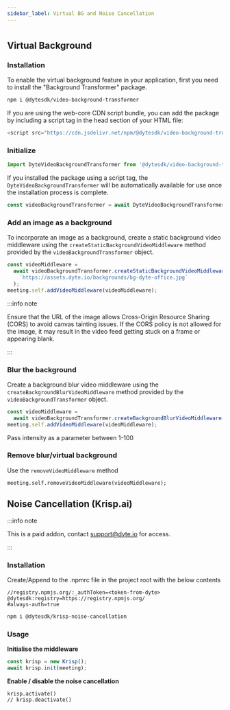 ```yaml
---
sidebar_label: Virtual BG and Noise Cancellation
---
```


# 
## Virtual Background

### Installation

To enable the virtual background feature in your application, first you need to install the "Background Transformer" package.

<Tabs groupId="framework">
<TabItem value="npm" label="NPM">

```bash
npm i @dytesdk/video-background-transformer
```

</TabItem>
<TabItem value="cdn" label="CDN">

If you are using the web-core CDN script bundle, you can add the package by including a script tag in the head section of your HTML file:

```js
<script src="https://cdn.jsdelivr.net/npm/@dytesdk/video-background-transformer/dist/index.iife.js"></script>
```

</TabItem>
</Tabs>

### Initialize

```js
import DyteVideoBackgroundTransformer from '@dytesdk/video-background-transformer';
```

If you installed the package using a script tag, the `DyteVideoBackgroundTransformer` will be automatically available for use once the installation process is complete.

```js
const videoBackgroundTransformer = await DyteVideoBackgroundTransformer.init();
```

### Add an image as a background

To incorporate an image as a background, create a static background video middleware using the `createStaticBackgroundVideoMiddleware` method provided by the `videoBackgroundTransformer` object.

```js
const videoMiddleware =
  await videoBackgroundTransformer.createStaticBackgroundVideoMiddleware(
    `https://assets.dyte.io/backgrounds/bg-dyte-office.jpg`
  );
meeting.self.addVideoMiddleware(videoMiddleware);
```

:::info note

Ensure that the URL of the image allows Cross-Origin Resource Sharing (CORS) to avoid canvas tainting issues. If the CORS policy is not allowed for the image, it may result in the video feed getting stuck on a frame or appearing blank.

:::

### Blur the background

Create a background blur video middleware using the `createBackgroundBlurVideoMiddleware` method provided by the `videoBackgroundTransformer` object.

```js
const videoMiddleware =
  await videoBackgroundTransformer.createBackgroundBlurVideoMiddleware(10);
meeting.self.addVideoMiddleware(videoMiddleware);
```

Pass intensity as a parameter between 1-100

### Remove blur/virtual background

Use the `removeVideoMiddleware` method

```
meeting.self.removeVideoMiddleware(videoMiddleware);
```

## Noise Cancellation (Krisp.ai)


:::info note

This is a paid addon, contact support@dyte.io for access.

:::

### Installation
Create/Append to the .npmrc file in the project root with the below contents

```
//registry.npmjs.org/:_authToken=<token-from-dyte>
@dytesdk:registry=https://registry.npmjs.org/
#always-auth=true
```

```sh
npm i @dytesdk/krisp-noise-cancellation
```

### Usage

**Initialise the middleware**

```ts
const krisp = new Krisp();
await krisp.init(meeting);
```

**Enable / disable the noise cancellation**

```
krisp.activate()
// krisp.deactivate()
```